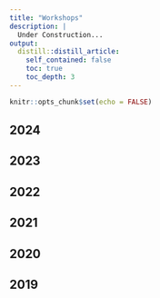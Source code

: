 ```yaml
---
title: "Workshops"
description: |
  Under Construction...
output:
  distill::distill_article:
    self_contained: false
    toc: true
    toc_depth: 3
---
```


```r
knitr::opts_chunk$set(echo = FALSE)
```

## 2024



## 2023


        
## 2022


## 2021


## 2020


## 2019
